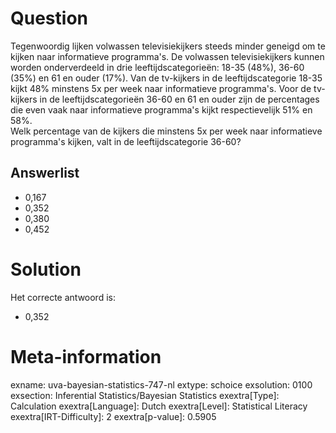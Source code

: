 Question
========

Tegenwoordig lijken volwassen televisiekijkers steeds minder geneigd om
te kijken naar informatieve programma\'s. De volwassen televisiekijkers
kunnen worden onderverdeeld in drie leeftijdscategorieën: 18-35 (48%),
36-60 (35%) en 61 en ouder (17%). Van de tv-kijkers in de
leeftijdscategorie 18-35 kijkt 48% minstens 5x per week naar
informatieve programma\'s. Voor de tv-kijkers in de leeftijdscategorieën
36-60 en 61 en ouder zijn de percentages die even vaak naar informatieve
programma\'s kijkt respectievelijk 51% en 58%.\
Welk percentage van de kijkers die minstens 5x per week naar
informatieve programma\'s kijken, valt in de leeftijdscategorie 36-60?


Answerlist
----------

* 0,167
* 0,352
* 0,380
* 0,452

Solution
========

Het correcte antwoord is: 

* 0,352

Meta-information
================
exname: uva-bayesian-statistics-747-nl
extype: schoice
exsolution: 0100
exsection: Inferential Statistics/Bayesian Statistics
exextra[Type]: Calculation
exextra[Language]: Dutch
exextra[Level]: Statistical Literacy
exextra[IRT-Difficulty]: 2
exextra[p-value]: 0.5905
